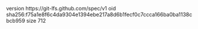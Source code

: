 version https://git-lfs.github.com/spec/v1
oid sha256:f75a1e8f6c4da9304e1394ebe217a8d6b1fecf0c7ccca166ba0ba1138cbcb959
size 712
